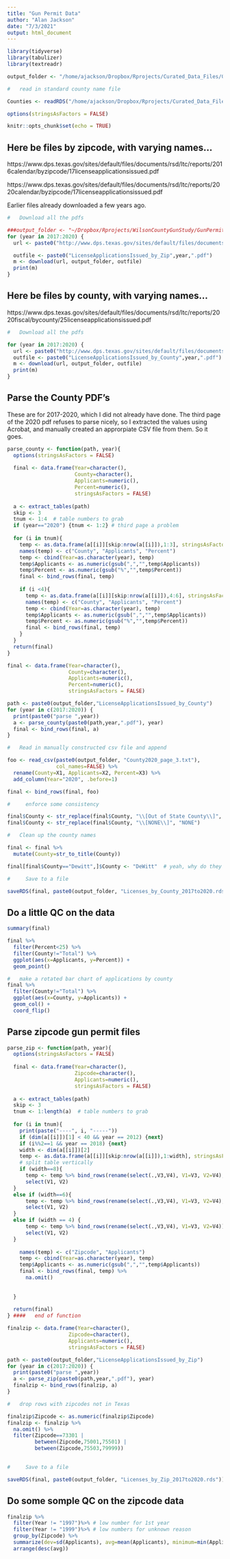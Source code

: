 ```yaml
---
title: "Gun Permit Data"
author: "Alan Jackson"
date: "7/3/2021"
output: html_document
---
```


```r
library(tidyverse)
library(tabulizer)
library(textreadr)

output_folder <- "/home/ajackson/Dropbox/Rprojects/Curated_Data_Files/Gun_Permits/"

#   read in standard county name file

Counties <- readRDS("/home/ajackson/Dropbox/Rprojects/Curated_Data_Files/Texas_Counties/County_Names.rds")

options(stringsAsFactors = FALSE)

knitr::opts_chunk$set(echo = TRUE)
```

## Here be files by zipcode, with varying names...

https://www.dps.texas.gov/sites/default/files/documents/rsd/ltc/reports/2016calendar/byzipcode/17licenseapplicationsissued.pdf

https://www.dps.texas.gov/sites/default/files/documents/rsd/ltc/reports/2020calendar/byzipcode/17licenseapplicationsissued.pdf

Earlier files already downloaded a few years ago.

```r
#   Download all the pdfs

###output_folder <- "~/Dropbox/Rprojects/WilsonCountyGunStudy/GunPermits"
for (year in 2017:2020) {
  url <- paste0("http://www.dps.texas.gov/sites/default/files/documents/rsd/ltc/reports/",year,"calendar/byzipcode/17licenseapplicationsissued.pdf")

  outfile <- paste0("LicenseApplicationsIssued_by_Zip",year,".pdf")
  m <- download(url, output_folder, outfile) 
  print(m)
}

```

## Here be files by county, with varying names...

https://www.dps.texas.gov/sites/default/files/documents/rsd/ltc/reports/2020fiscal/bycounty/25licenseapplicationsissued.pdf

```r
#   Download all the pdfs

for (year in 2017:2020) {
  url <- paste0("http://www.dps.texas.gov/sites/default/files/documents/rsd/ltc/reports/",year,"calendar/bycounty/25licenseapplicationsissued.pdf")
  outfile <- paste0("LicenseApplicationsIssued_by_County",year,".pdf")
  m <- download(url, output_folder, outfile) 
  print(m)
}

```

##  Parse the County PDF's

These are for 2017-2020, which I did not already have done. The third page
of the 2020 pdf refuses to parse nicely, so I extracted the values using
Acrobat, and manually created an approrpiate CSV file from them. So it goes.


```r

parse_county <- function(path, year){
  options(stringsAsFactors = FALSE)
  
  final <- data.frame(Year=character(),
                      County=character(),
                      Applicants=numeric(),
                      Percent=numeric(),
                      stringsAsFactors = FALSE)
  
  a <- extract_tables(path)
  skip <- 3
  tnum <- 1:4  # table numbers to grab
  if (year=="2020") {tnum <- 1:2} # third page a problem
  
  for (i in tnum){
    temp <- as.data.frame(a[[i]][skip:nrow(a[[i]]),1:3], stringsAsFactors = FALSE)
    names(temp) <- c("County", "Applicants", "Percent")
    temp <- cbind(Year=as.character(year), temp)
    temp$Applicants <- as.numeric(gsub(",","",temp$Applicants))
    temp$Percent <- as.numeric(gsub("%","",temp$Percent))
    final <- bind_rows(final, temp)
    
    if (i <4){
      temp <- as.data.frame(a[[i]][skip:nrow(a[[i]]),4:6], stringsAsFactors = FALSE)
      names(temp) <- c("County", "Applicants", "Percent")
      temp <- cbind(Year=as.character(year), temp)
      temp$Applicants <- as.numeric(gsub(",","",temp$Applicants))
      temp$Percent <- as.numeric(gsub("%","",temp$Percent))
      final <- bind_rows(final, temp)
    }
  }
  return(final)
}

final <- data.frame(Year=character(),
                    County=character(),
                    Applicants=numeric(),
                    Percent=numeric(),
                    stringsAsFactors = FALSE)

path <- paste0(output_folder,"LicenseApplicationsIssued_by_County")
for (year in c(2017:2020)) {
  print(paste0("parse ",year))
  a <- parse_county(paste0(path,year,".pdf"), year)
  final <- bind_rows(final, a)
}

#   Read in manually constructed csv file and append

foo <- read_csv(paste0(output_folder, "County2020_page_3.txt"), 
                col_names=FALSE) %>% 
  rename(County=X1, Applicants=X2, Percent=X3) %>% 
  add_column(Year="2020", .before=1)

final <- bind_rows(final, foo)

#     enforce some consistency

final$County <- str_replace(final$County, "\\[Out of State County\\]", "NONE")
final$County <- str_replace(final$County, "\\[NONE\\]", "NONE")

#   Clean up the county names 

final <- final %>% 
  mutate(County=str_to_title(County))

final[final$County=="Dewitt",]$County <- "DeWitt"  # yeah, why do they spell it that way?

#     Save to a file

saveRDS(final, paste0(output_folder, "Licenses_by_County_2017to2020.rds"))


```


##   Do a little QC on the data

```r

summary(final)

final %>%
  filter(Percent<25) %>%
  filter(County!="Total") %>%
  ggplot(aes(x=Applicants, y=Percent)) +
  geom_point()

#   make a rotated bar chart of applications by county
final %>%
  filter(County!="Total") %>%
  ggplot(aes(x=County, y=Applicants)) +
  geom_col() +
  coord_flip()

```

##    Parse zipcode gun permit files

```r

parse_zip <- function(path, year){
  options(stringsAsFactors = FALSE)
  
  final <- data.frame(Year=character(),
                      Zipcode=character(),
                      Applicants=numeric(),
                      stringsAsFactors = FALSE)
  
  a <- extract_tables(path)
  skip <- 3
  tnum <- 1:length(a)  # table numbers to grab
  
  for (i in tnum){
    print(paste("----", i, "-----"))
    if (dim(a[[i]])[1] < 40 && year == 2012) {next}
    if (i%%2==1 && year == 2018) {next}
    width <- dim(a[[i]])[2]
    temp <- as.data.frame(a[[i]][skip:nrow(a[[i]]),1:width], stringsAsFactors = FALSE)
    # split table vertically
    if (width==8){
      temp <- temp %>% bind_rows(rename(select(.,V3,V4), V1=V3, V2=V4), rename(select(.,V5,V6),V1=V5, V2=V6),rename(select(.,V7,V8), V1=V7, V2=V8))%>%
      select(V1, V2)
  }
  else if (width==6){
      temp <- temp %>% bind_rows(rename(select(.,V3,V4), V1=V3, V2=V4), rename(select(.,V5,V6),V1=V5, V2=V6))%>%
      select(V1, V2)
  }
  else if (width == 4) {
      temp <- temp %>% bind_rows(rename(select(.,V3,V4), V1=V3, V2=V4))%>%
      select(V1, V2)
  }
    
    names(temp) <- c("Zipcode", "Applicants")
    temp <- cbind(Year=as.character(year), temp)
    temp$Applicants <- as.numeric(gsub(",","",temp$Applicants))
    final <- bind_rows(final, temp) %>%
      na.omit()
    
    
  }
  
  return(final)
} ####   end of function

finalzip <- data.frame(Year=character(),
                    Zipcode=character(),
                    Applicants=numeric(),
                    stringsAsFactors = FALSE)

path <- paste0(output_folder,"LicenseApplicationsIssued_by_Zip")
for (year in c(2017:2020)) {
  print(paste0("parse ",year))
  a <- parse_zip(paste0(path,year,".pdf"), year)
  finalzip <- bind_rows(finalzip, a)
}

#   drop rows with zipcodes not in Texas

finalzip$Zipcode <- as.numeric(finalzip$Zipcode)
finalzip <- finalzip %>% 
  na.omit() %>%
  filter(Zipcode==73301 | 
         between(Zipcode,75001,75501) |
         between(Zipcode,75503,79999))
  

#     Save to a file

saveRDS(final, paste0(output_folder, "Licenses_by_Zip_2017to2020.rds"))

```

	
##   Do some somple QC on the zipcode data

```r

finalzip %>%
  filter(Year != "1997")%>% # low number for 1st year
  filter(Year != "1999")%>% # low numbers for unknown reason
  group_by(Zipcode) %>%
  summarize(dev=sd(Applicants), avg=mean(Applicants), minimum=min(Applicants), maximum=max(Applicants)) %>%
  arrange(desc(avg))


```

